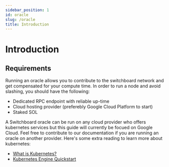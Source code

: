 ```yaml
---
sidebar_position: 1
id: oracle
slug: /oracle
title: Introduction
---
```


# Introduction

## Requirements

Running an oracle allows you to contribute to the switchboard network and get compensated for your compute time. In order to run a node and avoid slashing, you should have the following:

- Dedicated RPC endpoint with reliable up-time
- Cloud hosting provider (preferebly Google Cloud Platform to start)
- Staked SOL

A Switchboard oracle can be run on any cloud provider who offers kubernetes services but this guide will currently be focued on Google Cloud. Feel free to contribute to our documentation if you are running an oracle on another provider. Here's some extra reading to learn more about kubernetes:

- [What is Kubernetes?](https://cloud.google.com/learn/what-is-kubernetes)
- [Kubernetes Engine Quickstart](https://cloud.google.com/kubernetes-engine/docs/quickstart)

